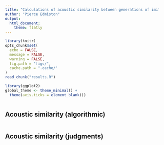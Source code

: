 ```yaml
---
title: "Calculations of acoustic similarity between generations of imitations"
author: "Pierce Edmiston"
output:
  html_document:
    theme: flatly
---
```


```r
library(knitr)
opts_chunk$set(
  echo = FALSE,
  message = FALSE,
  warning = FALSE,
  fig.path = "figs/",
  cache.path = ".cache/"
)
read_chunk("results.R")

library(ggplot2)
global_theme <- theme_minimal() +
  theme(axis.ticks = element_blank())
```

```r
```

## Acoustic similarity (algorithmic)

```r
```

## Acoustic similarity (judgments)

```r
```

```r
```